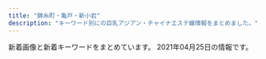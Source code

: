 ```yaml
---
title: "錦糸町・亀戸・新小岩"
description: "キーワード別にの巨乳アジアン・チャイナエステ嬢情報をまとめました。"
---
```


新着画像と新着キーワードをまとめています。
2021年04月25日の情報です。

<DmmAffiliateIns />
<KeywordTable
  shops={
    [
    {
        "img_links": [
            "http://iyashi.sweet-relaxation.com/img/treatment/body-01.jpg",
            "http://iyashi.sweet-relaxation.com/img/slick/sl-3.jpg",
            "http://iyashi.sweet-relaxation.com/img/slick/sl-7.jpg",
            "http://iyashi.sweet-relaxation.com/img/cast/ran-03.jpg",
            "http://iyashi.sweet-relaxation.com/img/slick/sl-5.jpg",
            "http://iyashi.sweet-relaxation.com/img/cast/yaya-01.jpg",
            "http://iyashi.sweet-relaxation.com/img/cast/yaya-03.jpg",
            "http://iyashi.sweet-relaxation.com/img/treatment/aroma-01.jpg",
            "http://iyashi.sweet-relaxation.com/img/cast/ran-01.jpg",
            "http://iyashi.sweet-relaxation.com/img/cast/eri-02.jpg",
            "http://iyashi.sweet-relaxation.com/img/cast/olive-03.jpg",
            "http://iyashi.sweet-relaxation.com/img/cast/olive-02.jpg",
            "http://iyashi.sweet-relaxation.com/img/cast/ran-02.jpg",
            "http://iyashi.sweet-relaxation.com/img/slick/sl-6.jpg",
            "http://iyashi.sweet-relaxation.com/img/cast/eri-03.jpg",
            "http://iyashi.sweet-relaxation.com/img/cast/yaya-02.jpg",
            "http://iyashi.sweet-relaxation.com/img/slick/sl-2.jpg",
            "http://iyashi.sweet-relaxation.com/img/slick/sl-4.jpg",
            "http://iyashi.sweet-relaxation.com/img/treatment/ashitsubo-01.jpg",
            "http://iyashi.sweet-relaxation.com/img/cast/eri-01.jpg",
            "http://iyashi.sweet-relaxation.com/img/cast/olive-01.jpg",
            "http://iyashi.sweet-relaxation.com/img/slick/sl-1.jpg"
        ],
        "name": "\u7652 IYASHI",
        "keywords": {},
        "station": "JR\u4e80\u6238\u99c5\u6771\u53e3",
        "url": "http://iyashi.sweet-relaxation.com/"
    },
    {
        "img_links": [
            "http://kinshicho-es.xyz/images/b2.jpg",
            "http://kinshicho-es.xyz/images/news-tit1.jpg",
            "http://kinshicho-es.xyz/images/top.jpg",
            "http://kinshicho-es.xyz/images/g2.jpg",
            "http://kinshicho-es.xyz/images/g3.jpg",
            "http://kinshicho-es.xyz/images/left1_2_02.jpg",
            "http://kinshicho-es.xyz/images/r1.jpg",
            "http://kinshicho-es.xyz/images/r3.jpg",
            "http://kinshicho-es.xyz/images/r4.jpg",
            "http://kinshicho-es.xyz/images/r2.jpg",
            "http://kinshicho-es.xyz/images/g5.jpg",
            "http://kinshicho-es.xyz/images/kanban.jpg",
            "http://kinshicho-es.xyz/images/g0.jpg",
            "http://kinshicho-es.xyz/images/g41.jpg",
            "http://kinshicho-es.xyz/images/top1.jpg",
            "http://kinshicho-es.xyz/images/b1.jpg"
        ],
        "url": "http://kinshicho-es.xyz/",
        "keywords": {
            "C": 7
        },
        "station": "JR\u9326\u7cf8\u753a\u99c5\u5317\u53e3",
        "name": "\u30b9\u30c1\u30e5\u30ef\u306e\u30b9\u30de\u30a4\u30eb"
    },
    {
        "station": "JR\u5c0f\u5ca9\u99c5\u5357\u53e3",
        "url": "http://msg-esthe.com/",
        "keywords": {
            "D": 1,
            "86": 2,
            "85": 3,
            "C": 1,
            "E": 1,
            "88": 1
        },
        "name": "\u30c1\u30a7\u30ea\u30fc",
        "img_links": [
            "http://msg-esthe.com/images/staff_bj3.jpg",
            "http://msg-esthe.com/images/s_link.png",
            "http://msg-esthe.com/staff/eri/01.jpg",
            "http://msg-esthe.com/images/top.jpg",
            "http://msg-esthe.com/staff/sakura/01.jpg",
            "http://msg-esthe.com/staff/kaori/01.jpg",
            "http://msg-esthe.com/staff/sara/01.jpg",
            "http://msg-esthe.com/images/staff0.jpg",
            "http://msg-esthe.com/images/news_bj3.jpg",
            "http://msg-esthe.com/staff/ringo/01.jpg",
            "http://msg-esthe.com/images/s_news.png",
            "http://msg-esthe.com/images/s_staff.png",
            "http://msg-esthe.com/staff/risa/01.jpg"
        ]
    },
    {
        "img_links": [
            "http://www.hu-wa.work/images/8.png",
            "http://www.hu-wa.work/img/maya1.jpg",
            "http://www.hu-wa.work/images/3.png",
            "http://www.hu-wa.work/img/kaori1.jpg",
            "http://www.hu-wa.work/staff/kaori.jpg",
            "http://www.hu-wa.work/images/staff_t.jpg",
            "http://www.hu-wa.work/img/miki1.jpg",
            "http://www.hu-wa.work/staff/yuna.jpg",
            "http://www.hu-wa.work/staff/mimi.jpg",
            "http://www.hu-wa.work/images/int2.png",
            "http://www.hu-wa.work/staff/maya.jpg",
            "http://www.hu-wa.work/images/tel.jpg",
            "http://www.hu-wa.work/images/4.png",
            "http://www.hu-wa.work/img/natu1.jpg",
            "http://www.hu-wa.work/images/news.png",
            "http://www.hu-wa.work/images/interior_t.jpg",
            "http://www.hu-wa.work/staff/natu.jpg",
            "http://www.hu-wa.work/images/int1.png",
            "http://www.hu-wa.work/images/sys.png",
            "http://www.hu-wa.work/img/yuna1.jpg",
            "http://www.hu-wa.work/img/natu2.jpg",
            "http://www.hu-wa.work/staff/ayumi.jpg",
            "http://www.hu-wa.work/images/s1.png",
            "http://www.hu-wa.work/images/2.png",
            "http://www.hu-wa.work/images/5.png",
            "http://www.hu-wa.work/img/mimi1.jpg",
            "http://www.hu-wa.work/images/head.jpg",
            "http://www.hu-wa.work/images/6.png",
            "http://www.hu-wa.work/img/ayumi1.jpg",
            "http://www.hu-wa.work/images/1.png",
            "http://www.hu-wa.work/staff/miki.jpg",
            "http://www.hu-wa.work/images/ta.jpg",
            "http://www.hu-wa.work/img/mimi2.jpg"
        ],
        "keywords": {},
        "station": "JR\u5c0f\u5ca9\u99c5\u5357\u53e3",
        "name": "Angel\u2019s Smile",
        "url": "http://www.hu-wa.work/"
    },
    {
        "img_links": [
            "http://hani-est.xyz/images/banna1.jpg",
            "http://hani-est.xyz/images/banna.jpg",
            "http://hani-est.xyz/images/aoyi.jpg",
            "http://hani-est.xyz/images/zi-service.png",
            "http://hani-est.xyz/images/zi-newface.png",
            "http://hani-est.xyz/images/new1.jpg",
            "http://hani-est.xyz/images/g5.jpg",
            "http://hani-est.xyz/images/zi-pri.png",
            "http://hani-est.xyz/images/g2.jpg",
            "http://hani-est.xyz/images/g8.jpg",
            "http://hani-est.xyz/images/g4.jpg",
            "http://hani-est.xyz/images/g6.jpg",
            "http://hani-est.xyz/images/zi-ao.png",
            "http://hani-est.xyz/images/top.jpg",
            "http://hani-est.xyz/images/g1.jpg",
            "http://hani-est.xyz/images/a1.jpg",
            "http://hani-est.xyz/images/zi-staff.png",
            "http://hani-est.xyz/images/banna2.jpg"
        ],
        "keywords": {
            "\u5de8\u4e73": 10,
            "90": 20,
            "94": 10,
            "E": 10,
            "82": 10,
            "83": 10,
            "\u4e73": 10,
            "C": 41
        },
        "url": "http://hani-est.xyz/",
        "name": "\u871c\u82b1",
        "station": "\u897f\u5927\u5cf6\u99c5A1\u51fa\u53e3"
    },
    {
        "url": "http://www.night.ne.jp/tokyo/izumi/",
        "img_links": [
            "http://www.night.ne.jp/tokyo/izumi/img/view_3.jpg",
            "http://www.night.ne.jp/_format/W/img/whats_news.jpg",
            "http://www.night.ne.jp/nightnet/img/14.jpg",
            "http://www.night.ne.jp/nightnet/img/17.jpg",
            "http://www.night.ne.jp/_format/W/img/index_enter_1.jpg",
            "http://www.night.ne.jp/nightnet/img/6.jpg",
            "http://www.night.ne.jp/tokyo/izumi/img/index.jpg",
            "http://www.night.ne.jp/nightnet/img/7.jpg",
            "http://www.night.ne.jp/nightnet/img/11.jpg",
            "http://www.night.ne.jp/nightnet/img/8.jpg",
            "http://www.night.ne.jp/tokyo/izumi/img/view_1.jpg",
            "http://www.night.ne.jp/nightnet/img/10.jpg",
            "http://www.night.ne.jp/nightnet/img/5.jpg",
            "http://www.night.ne.jp/nightnet/img/4.jpg",
            "http://www.night.ne.jp/nightnet/img/1.jpg",
            "http://www.night.ne.jp/nightnet/img/2.jpg",
            "http://www.night.ne.jp/nightnet/img/9.jpg",
            "http://www.night.ne.jp/tokyo/izumi/img/qr_code.jpg",
            "http://www.night.ne.jp/tokyo/izumi/img_staff/g_7292.jpg",
            "http://www.night.ne.jp/nightnet/img/15.jpg",
            "http://www.night.ne.jp/nightnet/img/12a.jpg",
            "http://www.night.ne.jp/tokyo/izumi/img/view_2.jpg",
            "http://www.night.ne.jp/nightnet/img/16.jpg",
            "http://www.night.ne.jp/tokyo/izumi/img/index_top.jpg",
            "http://www.night.ne.jp/tokyo/izumi/img/index_view.jpg",
            "http://www.night.ne.jp/_format/W/img/whats_view.jpg",
            "http://www.night.ne.jp/nightnet/img/3.jpg",
            "http://www.night.ne.jp/nightnet/img/13.jpg",
            "http://www.night.ne.jp/_format/W/img/over_msg_01.jpg"
        ],
        "station": "\u68ee\u4e0b\u99c5A6\u51fa\u53e3",
        "name": "\u500b\u4eba\u30b5\u30ed\u30f3 \u6cc9",
        "keywords": {}
    },
    {
        "name": "\u3086\u304d",
        "url": "http://www.sh-yuki.work/",
        "img_links": [
            "http://www.sh-yuki.work/uploads/200618/1-20061Q633094V.jpg",
            "http://www.sh-yuki.work/images/room1.jpg",
            "http://www.sh-yuki.work/images/s_news.jpg",
            "http://www.sh-yuki.work/uploads/190105/1-1Z105143921224.jpg",
            "http://www.sh-yuki.work/images/lanmu4.jpg",
            "http://www.sh-yuki.work/uploads/191006/1-191006105P61Z.jpg",
            "http://www.sh-yuki.work/uploads/200110/1-20011013245Y49.jpg",
            "http://www.sh-yuki.work/uploads/191202/1-191202154021200.jpg",
            "http://www.sh-yuki.work/images/end.png",
            "http://www.sh-yuki.work/uploads/191221/1-191221111A3123.jpg",
            "http://www.sh-yuki.work/images/s_staff.jpg",
            "http://www.sh-yuki.work/uploads/200127/1-20012G02404310.jpg",
            "http://www.sh-yuki.work/images/lanmu3.jpg",
            "http://www.sh-yuki.work/uploads/200620/1-20062015425B54.jpg",
            "http://www.sh-yuki.work/images/lanmu5.jpg",
            "http://www.sh-yuki.work/images/room3.jpg",
            "http://www.sh-yuki.work/uploads/200620/1-200620154311K4.jpg",
            "http://www.sh-yuki.work/uploads/200218/1-20021Q359301Q.jpg",
            "http://www.sh-yuki.work/uploads/191006/1-191006105IM24.jpg",
            "http://www.sh-yuki.work/uploads/201214/1-20121416231WV.jpg",
            "http://www.sh-yuki.work/uploads/201214/1-201214162100347.jpg",
            "http://www.sh-yuki.work/images/lanmu2.jpg",
            "http://www.sh-yuki.work/uploads/191104/1-1911041I124915.jpg",
            "http://www.sh-yuki.work/uploads/200218/1-20021Q3591A57.jpg",
            "http://www.sh-yuki.work/images/top.png",
            "http://www.sh-yuki.work/images/1.jpg",
            "http://www.sh-yuki.work/uploads/210216/1-210216154459443.jpg",
            "http://www.sh-yuki.work/uploads/190105/1-1Z105143R9539.jpg",
            "http://www.sh-yuki.work/uploads/200618/1-20061Q6342Y06.jpg",
            "http://www.sh-yuki.work/uploads/191028/1-19102Q03S5a4.jpg",
            "http://www.sh-yuki.work/images/mobile.jpg",
            "http://www.sh-yuki.work/uploads/210216/1-210216154445506.jpg",
            "http://www.sh-yuki.work/uploads/191227/1-19122F94110460.jpg",
            "http://www.sh-yuki.work/uploads/200713/1-200G3110344421.jpg",
            "http://www.sh-yuki.work/uploads/201215/1-201215145153M4.jpg",
            "http://www.sh-yuki.work/images/room2.jpg",
            "http://www.sh-yuki.work/uploads/190105/1-1Z1051440193X.jpg",
            "http://www.sh-yuki.work/uploads/191021/1-19102116361I39.jpg",
            "http://www.sh-yuki.work/uploads/190110/1-1Z110093529363.png",
            "http://www.sh-yuki.work/uploads/200713/1-200G3125135C2.jpg",
            "http://www.sh-yuki.work/images/nbj2.jpg",
            "http://www.sh-yuki.work/uploads/190105/1-1Z105143940E6.jpg",
            "http://www.sh-yuki.work/images/room4.jpg",
            "http://www.sh-yuki.work/uploads/201215/1-201215145200113.jpg",
            "http://www.sh-yuki.work/uploads/191227/1-19122F93911958.jpg"
        ],
        "keywords": {
            "88": 1,
            "89": 2,
            "D": 17,
            "86": 14
        },
        "station": "JR\u5c0f\u5ca9\u99c5\u5317\u53e3"
    },
    {
        "url": "http://iyasimori.jpest.net/",
        "station": "\u9752\u7825\u99c5",
        "name": "\u7652\u3057\u306e\u68ee",
        "keywords": {},
        "img_links": [
            "http://iyasimori.jpest.net/uploads//sites/37/2021/01/g3-2.jpg",
            "http://iyasimori.jpest.net/uploads//sites/37/2021/01/top.jpg",
            "http://iyasimori.jpest.net/uploads//sites/37/2021/01/bj_03.jpg",
            "http://iyasimori.jpest.net/uploads//sites/37/2021/01/mobile.png",
            "http://iyasimori.jpest.net/uploads//sites/37/2021/01/g4.jpg",
            "http://iyasimori.jpest.net/uploads//sites/37/2021/01/g2-2.jpg",
            "http://iyasimori.jpest.net/uploads//sites/37/2021/01/r6.jpg",
            "http://iyasimori.jpest.net/uploads//sites/37/2021/04/g1-2.jpg",
            "http://iyasimori.jpest.net/uploads//sites/37/2021/01/g1-3-150x150.jpg",
            "http://iyasimori.jpest.net/uploads//sites/37/2021/01/g2-2-150x150.jpg",
            "http://iyasimori.jpest.net/uploads//sites/37/2021/04/g1-2-150x150.jpg",
            "http://iyasimori.jpest.net/uploads//sites/37/2021/01/a.jpg",
            "http://iyasimori.jpest.net/uploads//sites/37/2021/01/g1-3.jpg",
            "http://iyasimori.jpest.net/uploads//sites/37/2021/01/g4-150x150.jpg",
            "http://iyasimori.jpest.net/uploads//sites/37/2021/01/r3-1.jpg",
            "http://iyasimori.jpest.net/uploads//sites/37/2021/01/g5.jpg",
            "http://iyasimori.jpest.net/uploads//sites/37/2021/01/a2.jpg",
            "http://iyasimori.jpest.net/uploads//sites/37/2021/01/g3-2-150x150.jpg",
            "http://iyasimori.jpest.net/uploads//sites/37/2021/01/news01.png",
            "http://iyasimori.jpest.net/uploads//sites/37/2021/04/g1-3-150x150.jpg",
            "http://iyasimori.jpest.net/uploads//sites/37/2021/01/news03.png",
            "http://iyasimori.jpest.net/uploads//sites/37/2021/04/g1-3.jpg",
            "http://iyasimori.jpest.net/uploads//sites/37/2021/01/g5-150x150.jpg",
            "http://iyasimori.jpest.net/uploads//sites/37/2021/01/r4-1.jpg",
            "http://iyasimori.jpest.net/uploads//sites/37/2021/01/r5.jpg",
            "http://iyasimori.jpest.net/uploads//sites/37/2021/01/tite-staff.jpg"
        ]
    },
    {
        "station": "JR\u4e80\u6238\u99c5\u6771\u53e3",
        "name": "Remoon",
        "img_links": [
            "http://yousei.xyz/images/g3.jpg",
            "http://yousei.xyz/images/mobile.jpg",
            "http://yousei.xyz/images/mob.png",
            "http://yousei.xyz/images/g2.jpg",
            "http://yousei.xyz/images/r4.jpg",
            "http://yousei.xyz/images/g5.jpg",
            "http://yousei.xyz/images/recuit.jpg",
            "http://yousei.xyz/images/r2.jpg",
            "http://yousei.xyz/images/top.png",
            "http://yousei.xyz/images/g4.jpg",
            "http://yousei.xyz/images/r3.jpg",
            "http://yousei.xyz/images/g6.jpg",
            "http://yousei.xyz/images/g1.jpg",
            "http://yousei.xyz/images/r1.jpg"
        ],
        "url": "http://yousei.xyz/",
        "keywords": {}
    },
    {
        "img_links": [
            "http://cpienakada.com/upload/202104/thumb/1617331988.jpg",
            "http://cpienakada.com/upload/202104/thumb/1617264407.jpg",
            "http://cpienakada.com/upload/202103/1617175265.jpg",
            "http://cpienakada.com/upload/202104/thumb/1617264788.jpg",
            "http://cpienakada.com/upload/images/20210331_151305.jpg",
            "http://cpienakada.com/upload/images/20210331_151639.jpg",
            "http://cpienakada.com/upload/202104/thumb_dis/1617264919.jpg",
            "http://cpienakada.com/upload/202104/1617264919.jpg",
            "http://cpienakada.com/upload/202104/1617264609.jpg",
            "http://cpienakada.com/upload/202104/thumb/1617264609.jpg",
            "http://cpienakada.com/upload/202104/thumb/1617264919.jpg",
            "http://cpienakada.com/upload/202103/1617174691.jpg",
            "http://cpienakada.com/upload/202104/1617264407.jpg",
            "http://cpienakada.com/upload/images/20210331_153515.png",
            "http://cpienakada.com/upload/images/20210331_153453.jpg",
            "http://cpienakada.com/upload/202103/1617174846.jpg",
            "http://cpienakada.com/upload/202104/thumb_dis/1617264407.jpg",
            "http://cpienakada.com/upload/202104/1617264788.jpg",
            "http://cpienakada.com/upload/202104/1617331988.jpg",
            "http://cpienakada.com/upload/202104/thumb_dis/1617264788.jpg",
            "http://cpienakada.com/upload/202104/thumb_dis/1617331988.jpg",
            "http://cpienakada.com/upload/images/20210402_094656.jpg",
            "http://cpienakada.com/upload/202104/thumb_dis/1617264609.jpg",
            "http://cpienakada.com/upload/202103/1617175559.jpg"
        ],
        "url": "http://cpienakada.com/",
        "keywords": {
            "D": 4,
            "86": 1,
            "C": 1
        },
        "name": "\u604b\u59eb",
        "station": "JR\u4e80\u6238\u99c5\u5317\u53e3"
    },
    {
        "station": "JR\u5c0f\u5ca9\u99c5\u5317\u53e3",
        "url": "http://mariabella.ies.fun/",
        "img_links": [
            "http://mariabella.ies.fun/images/r01.jpg",
            "http://mariabella.ies.fun/images/ac1.jpg",
            "http://mariabella.ies.fun/photos/sites/45/2020/01/2020012420100278.jpeg",
            "http://mariabella.ies.fun/photos/sites/45/2018/06/2018062706422857.jpg",
            "http://mariabella.ies.fun/images/r07.jpg",
            "http://mariabella.ies.fun/images/mobile.jpg",
            "http://mariabella.ies.fun/images/info.jpg",
            "http://mariabella.ies.fun/images/ac3.jpg",
            "http://mariabella.ies.fun/images/r03.jpg",
            "http://mariabella.ies.fun/images/r02.jpg",
            "http://mariabella.ies.fun/photos/sites/45/2019/09/2019092717170772.jpeg",
            "http://mariabella.ies.fun/images/r05.jpg",
            "http://mariabella.ies.fun/images/r09.jpg",
            "http://mariabella.ies.fun/images/top.png",
            "http://mariabella.ies.fun/images/s-staff.jpg",
            "http://mariabella.ies.fun/images/pick.jpg",
            "http://mariabella.ies.fun/images/ac2.jpg",
            "http://mariabella.ies.fun/images/mobile1.jpg",
            "http://mariabella.ies.fun/images/s-recriut.jpg",
            "http://mariabella.ies.fun/images/r06.jpg",
            "http://mariabella.ies.fun/images/r04.jpg",
            "http://mariabella.ies.fun/images/news.jpg",
            "http://mariabella.ies.fun/photos/sites/45/2019/09/2019091016323921.jpeg"
        ],
        "keywords": {
            "E": 3,
            "\u30bb\u30af\u30b7\u30fc": 3
        },
        "name": "\u30de\u30ea\u30a2\u30d9\u30fc\u30e9"
    },
    {
        "station": "JR\u4e80\u6238\u99c5\u6771\u53e3",
        "img_links": [
            "http://miyabi-aroma.xyz/images/staff/3/rina2.jpg",
            "http://miyabi-aroma.xyz/images/staff/3/ami.jpg",
            "http://miyabi-aroma.xyz/images/staff/3/kiki2.jpg",
            "http://miyabi-aroma.xyz/images/nav/nav-info.jpg",
            "http://miyabi-aroma.xyz/images/index-rose_04.png",
            "http://miyabi-aroma.xyz/images/index-rose_13.png",
            "http://miyabi-aroma.xyz/images/staff/3/ami2.jpg",
            "http://miyabi-aroma.xyz/images/3/2.jpg",
            "http://miyabi-aroma.xyz/images/staff/3/yami.jpg",
            "http://miyabi-aroma.xyz/images/3/1.jpg",
            "http://miyabi-aroma.xyz/images/index-rose_07.png",
            "http://miyabi-aroma.xyz/images/staff/3/yaya1.jpg",
            "http://miyabi-aroma.xyz/images/staff/3/miya.jpg",
            "http://miyabi-aroma.xyz/images/1801706901.jpg",
            "http://miyabi-aroma.xyz/images/index-rose_02.png",
            "http://miyabi-aroma.xyz/images/staff/3/yaya2.jpg",
            "http://miyabi-aroma.xyz/images/nav/nav-job.jpg",
            "http://miyabi-aroma.xyz/images/nav/nav-staff.jpg",
            "http://miyabi-aroma.xyz/images/shishu/se2.jpg",
            "http://miyabi-aroma.xyz/images/11.png",
            "http://miyabi-aroma.xyz/images/staff/3/miya2.jpg",
            "http://miyabi-aroma.xyz/images/staff/3/kiki.jpg",
            "http://miyabi-aroma.xyz/images/staff/3/rina.jpg",
            "http://miyabi-aroma.xyz/images/index-rose_09.png",
            "http://miyabi-aroma.xyz/images/nav/nav-sys.jpg",
            "http://miyabi-aroma.xyz/images/shishu/se1.jpg"
        ],
        "url": "http://miyabi-aroma.xyz/",
        "name": "\u685c",
        "keywords": {
            "C": 7
        }
    },
    {
        "url": "http://www.o-miyabi.com/",
        "keywords": {
            "89": 6,
            "86": 2,
            "H": 2,
            "85": 4,
            "C": 12,
            "84": 2,
            "D": 4,
            "98": 2
        },
        "name": "\u96c5\u82b3",
        "station": "JR\u65b0\u5c0f\u5ca9\u99c5\u5357\u53e3",
        "img_links": [
            "http://www.o-miyabi.com/images/index_02.jpg",
            "http://www.o-miyabi.com/images/upload/thumb/6d7987cae648e809.jpg",
            "http://www.o-miyabi.com/images/index_07.jpg",
            "http://www.o-miyabi.com/images/movie_09.jpg",
            "http://www.o-miyabi.com/images/upload/thumb/6fceb6aef71115ac.jpg",
            "http://www.o-miyabi.com/images/index_09.jpg",
            "http://www.o-miyabi.com/s/uploads/03.jpg",
            "http://www.o-miyabi.com/s/images/t3.jpg",
            "http://www.o-miyabi.com/s/image/nav_top.png",
            "http://www.o-miyabi.com/s/uploads/02.jpg",
            "http://www.o-miyabi.com/images/index_10.jpg",
            "http://www.o-miyabi.com/images/upload/thumb/0dc07af1006255fa.jpg",
            "http://www.o-miyabi.com/s/uploads/06.jpg",
            "http://www.o-miyabi.com/s/image/nav_topics.png",
            "http://www.o-miyabi.com/images/index_16.jpg",
            "http://www.o-miyabi.com/s/uploads/08.jpg",
            "http://www.o-miyabi.com/images/rec.jpg",
            "http://www.o-miyabi.com/images/upload/thumb/928147996b3538a2.jpg",
            "http://www.o-miyabi.com/s/images/slider/next.png",
            "http://www.o-miyabi.com/images/upload/thumb/0981f77ac0a1e07f.jpg",
            "http://www.o-miyabi.com/s/images/slider/2.jpg",
            "http://www.o-miyabi.com/s/images/service_07.png",
            "http://www.o-miyabi.com/s/images/pc.png",
            "http://www.o-miyabi.com/images/index_06.jpg",
            "http://www.o-miyabi.com/images/upload/thumb/db15ea2226867103.jpg",
            "http://www.o-miyabi.com/s/images/slider/3.jpg",
            "http://www.o-miyabi.com/s/image/nav_sys.png",
            "http://www.o-miyabi.com/s/images/okubokomachi.jpg",
            "http://www.o-miyabi.com/s/images/tel.png",
            "http://www.o-miyabi.com/s/images/iphone.png",
            "http://www.o-miyabi.com/images/upload/thumb/72ffa1fb925d394b.jpg",
            "http://www.o-miyabi.com/s/uploads/04.jpg",
            "http://www.o-miyabi.com/images/info.jpg",
            "http://www.o-miyabi.com/images/info_09.jpg",
            "http://www.o-miyabi.com/s/images/slider/prev.png",
            "http://www.o-miyabi.com/images/upload/thumb/3074da3acdacd1a3.jpg",
            "http://www.o-miyabi.com/images/upload/thumb/04d21d82d11bc049.jpg",
            "http://www.o-miyabi.com/s/uploads/01.jpg",
            "http://www.o-miyabi.com/images/index_19.jpg",
            "http://www.o-miyabi.com/images/index_13.jpg",
            "http://www.o-miyabi.com/s/image/nav_manga.png",
            "http://www.o-miyabi.com/images/index_14.jpg",
            "http://www.o-miyabi.com/images/upload/thumb/301c9a35b11a384f.jpg",
            "http://www.o-miyabi.com/s/images/t1.jpg",
            "http://www.o-miyabi.com/girl/01.jpg",
            "http://www.o-miyabi.com/images/index_03.jpg",
            "http://www.o-miyabi.com/images/info_02.jpg",
            "http://www.o-miyabi.com/images/upload/thumb/1a8371be7358f1df.jpg",
            "http://www.o-miyabi.com/images/upload/thumb/ee1f5473198d928e.jpg",
            "http://www.o-miyabi.com/images/upload/thumb/e12bb065f2380463.jpg",
            "http://www.o-miyabi.com/images/index_05.jpg",
            "http://www.o-miyabi.com/s/images/top_2.jpg",
            "http://www.o-miyabi.com/images/index_04.jpg",
            "http://www.o-miyabi.com/s/images/service_01.png",
            "http://www.o-miyabi.com/images/staff_09.jpg",
            "http://www.o-miyabi.com/s/images/slider/1.jpg",
            "http://www.o-miyabi.com/images/upload/thumb/51d074f8f9cdb905.jpg",
            "http://www.o-miyabi.com/s/uploads/07.jpg",
            "http://www.o-miyabi.com/images/upload/thumb/7713de024ddc43e7.jpg",
            "http://www.o-miyabi.com/s/images/t2.jpg",
            "http://www.o-miyabi.com/images/rec_09.jpg",
            "http://www.o-miyabi.com/images/index_01.jpg",
            "http://www.o-miyabi.com/images/upload/thumb/57af63e7ff71466b.jpg",
            "http://www.o-miyabi.com/s/image/nav_cast.png",
            "http://www.o-miyabi.com/s/image/nav_hotel.png",
            "http://www.o-miyabi.com/s/images/service_03.png",
            "http://www.o-miyabi.com/images/index_18.jpg"
        ]
    },
    {
        "station": "JR\u9326\u7cf8\u753a\u99c5\u5317\u53e3",
        "name": "KIRARA",
        "img_links": [
            "https://kinshicho-mensesthe.net/mens-esthe-massage/2020/10/17/moe-s1.jpg",
            "https://kinshicho-mensesthe.net/mens-esthe-massage/2020/01/22/yuki-s1.jpg",
            "https://kinshicho-mensesthe.net/images/footer-l.png",
            "https://kinshicho-mensesthe.net/room/4-s.jpg",
            "https://kinshicho-mensesthe.net/images/clear.png",
            "https://kinshicho-mensesthe.net/staff2/haruka-s1.jpg",
            "https://kinshicho-mensesthe.net/images/flower.png",
            "https://kinshicho-mensesthe.net/images/camp.png",
            "https://kinshicho-mensesthe.net/room/5-l.jpg",
            "https://kinshicho-mensesthe.net/staff2/sora-s1.jpg",
            "https://kinshicho-mensesthe.net/staff2/sera-l1.jpg",
            "https://kinshicho-mensesthe.net/button/blog.png",
            "https://kinshicho-mensesthe.net/images/qrcode.png",
            "https://kinshicho-mensesthe.net/room/6-s.jpg",
            "https://kinshicho-mensesthe.net/button/home.png",
            "https://kinshicho-mensesthe.net/room/2-l.jpg",
            "https://kinshicho-mensesthe.net/staff2/satomi-s1.jpg",
            "https://kinshicho-mensesthe.net/staff2/mai-s1.jpg",
            "https://kinshicho-mensesthe.net/staff2/sera-s1.jpg",
            "https://kinshicho-mensesthe.net/room/esthe2.jpg",
            "https://kinshicho-mensesthe.net/room/3-s.jpg",
            "https://kinshicho-mensesthe.net/room/1-s.jpg",
            "https://kinshicho-mensesthe.net/images/footer-r.png",
            "https://kinshicho-mensesthe.net/mens-esthe-massage/2020/02/06/satomi-s1.jpg",
            "https://kinshicho-mensesthe.net/staff2/rui-l1.jpg",
            "https://kinshicho-mensesthe.net/staff2/rika-l1.jpg",
            "https://kinshicho-mensesthe.net/staff2/kiki-s1.jpg",
            "https://kinshicho-mensesthe.net/room/esthe1.jpg",
            "https://kinshicho-mensesthe.net/images/main1.jpg",
            "https://kinshicho-mensesthe.net/button/staff.png",
            "https://kinshicho-mensesthe.net/staff2/rika-s1.jpg",
            "https://kinshicho-mensesthe.net/room/6-l.jpg",
            "https://kinshicho-mensesthe.net/mens-esthe-massage/2020/02/06/sora-s1.jpg",
            "https://kinshicho-mensesthe.net/staff2/satomi-l1.jpg",
            "https://kinshicho-mensesthe.net/room/1-l.jpg",
            "https://kinshicho-mensesthe.net/staff2/mai-l1.jpg",
            "https://kinshicho-mensesthe.net/room/5-s.jpg",
            "https://kinshicho-mensesthe.net/staff2/sakura-s2.jpg",
            "https://kinshicho-mensesthe.net/images/header3.png",
            "https://kinshicho-mensesthe.net/staff2/haruka-l1.jpg",
            "https://kinshicho-mensesthe.net/images/main-sp.jpg",
            "https://kinshicho-mensesthe.net/staff2/rui-s1.jpg",
            "https://kinshicho-mensesthe.net/staff2/yuka-s1.jpg",
            "https://kinshicho-mensesthe.net/staff2/moe-s1.jpg",
            "https://kinshicho-mensesthe.net/staff2/saki-s1.jpg",
            "https://kinshicho-mensesthe.net/staff2/yuki-s1.jpg",
            "https://kinshicho-mensesthe.net/staff2/kokomi-s1.jpg",
            "https://kinshicho-mensesthe.net/room/4-l.jpg",
            "https://kinshicho-mensesthe.net/room/3-l.jpg",
            "https://kinshicho-mensesthe.net/staff2/kiki-l1.jpg",
            "https://kinshicho-mensesthe.net/staff2/yumi-l1.jpg",
            "https://kinshicho-mensesthe.net/staff2/yuki-l1.jpg",
            "https://kinshicho-mensesthe.net/staff2/yumi-s1.jpg",
            "https://kinshicho-mensesthe.net/staff2/sora-l1.jpg",
            "https://kinshicho-mensesthe.net/staff2/saki-l1.jpg",
            "https://kinshicho-mensesthe.net/staff2/sakura-l2.jpg",
            "https://kinshicho-mensesthe.net/room/2-s.jpg",
            "https://kinshicho-mensesthe.net/room/esthe3.jpg",
            "https://kinshicho-mensesthe.net/staff2/kokomi-l1.jpg"
        ],
        "url": "https://kinshicho-mensesthe.net/",
        "keywords": {
            "88": 13,
            "87": 26,
            "85": 91,
            "D": 117,
            "E": 13,
            "C": 65,
            "92": 13,
            "89": 13,
            "83": 13,
            "86": 26
        }
    },
    {
        "station": "\u9752\u7825\u99c5A2\u51fa\u53e3",
        "name": "\u79cb",
        "img_links": [
            "http://shizuku2009.com/images/index_13.jpg",
            "http://shizuku2009.com/images/staff_12.jpg",
            "http://shizuku2009.com/images/service_13.jpg",
            "http://shizuku2009.com/images/index_10.jpg",
            "http://shizuku2009.com/images/index_07.jpg",
            "http://shizuku2009.com/staff/3/1.jpg",
            "http://shizuku2009.com/staff/2/1.jpg",
            "http://shizuku2009.com/images/index_20.jpg",
            "http://shizuku2009.com/staff/6/1.jpg",
            "http://shizuku2009.com/images/index_02.jpg",
            "http://shizuku2009.com/images/staff_15.jpg",
            "http://shizuku2009.com/staff/4/1.jpg",
            "http://shizuku2009.com/images/index_15.jpg",
            "http://shizuku2009.com/images/index_04.jpg",
            "http://shizuku2009.com/images/index_17.jpg",
            "http://shizuku2009.com/images/index_14.jpg",
            "http://shizuku2009.com/images/index_09.jpg",
            "http://shizuku2009.com/staff/5/1.jpg",
            "http://shizuku2009.com/images/index_19.jpg",
            "http://shizuku2009.com/images/index_08.jpg",
            "http://shizuku2009.com/images/index_06.jpg",
            "http://shizuku2009.com/staff/1/1.jpg",
            "http://shizuku2009.com/images/index_05.jpg"
        ],
        "url": "http://shizuku2009.com/",
        "keywords": {}
    },
    {
        "url": "http://aria.tokyo-relaxtime.asia/",
        "keywords": {},
        "station": "JR\u5c0f\u5ca9\u99c5\u5317\u53e3",
        "img_links": [
            "http://aria.tokyo-relaxtime.asia/img/cast/coco-04.jpg",
            "http://aria.tokyo-relaxtime.asia/img/cast/nana-03.jpg",
            "http://aria.tokyo-relaxtime.asia/img/cast/yumi-02.jpg",
            "http://aria.tokyo-relaxtime.asia/img/cast/rina-04.jpg",
            "http://aria.tokyo-relaxtime.asia/img/slick/st-1.jpg",
            "http://aria.tokyo-relaxtime.asia/img/cast/coco-01.jpg",
            "http://aria.tokyo-relaxtime.asia/img/interior/lobby-1.jpg",
            "http://aria.tokyo-relaxtime.asia/img/cast/coco-02.jpg",
            "http://aria.tokyo-relaxtime.asia/img/cast/miki-03.jpg",
            "http://aria.tokyo-relaxtime.asia/img/cast/aki-02.jpg",
            "http://aria.tokyo-relaxtime.asia/img/cast/apple-04.jpg",
            "http://aria.tokyo-relaxtime.asia/img/slick/st-4.jpg",
            "http://aria.tokyo-relaxtime.asia/img/cast/miki-04.jpg",
            "http://aria.tokyo-relaxtime.asia/img/interior/corridor-1.jpg",
            "http://aria.tokyo-relaxtime.asia/img/slick/st-2.jpg",
            "http://aria.tokyo-relaxtime.asia/img/cast/coco-03.jpg",
            "http://aria.tokyo-relaxtime.asia/img/cast/yumi-04.jpg",
            "http://aria.tokyo-relaxtime.asia/img/cast/rina-03.jpg",
            "http://aria.tokyo-relaxtime.asia/img/cast/yuri-04.jpg",
            "http://aria.tokyo-relaxtime.asia/img/cast/yaya-02.jpg",
            "http://aria.tokyo-relaxtime.asia/img/cast/apple-01.jpg",
            "http://aria.tokyo-relaxtime.asia/img/cast/yaya-04.jpg",
            "http://aria.tokyo-relaxtime.asia/img/cast/nana-02.jpg",
            "http://aria.tokyo-relaxtime.asia/img/cast/aya-03.jpg",
            "http://aria.tokyo-relaxtime.asia/img/cast/apple-02.jpg",
            "http://aria.tokyo-relaxtime.asia/img/cast/aya-02.jpg",
            "http://aria.tokyo-relaxtime.asia/img/cast/yaya-01.jpg",
            "http://aria.tokyo-relaxtime.asia/img/cast/risa-02.jpg",
            "http://aria.tokyo-relaxtime.asia/img/cast/apple-03.jpg",
            "http://aria.tokyo-relaxtime.asia/img/cast/rina-01.jpg",
            "http://aria.tokyo-relaxtime.asia/img/cast/nana-01.jpg",
            "http://aria.tokyo-relaxtime.asia/img/cast/nana-04.jpg",
            "http://aria.tokyo-relaxtime.asia/img/cast/yuri-01.jpg",
            "http://aria.tokyo-relaxtime.asia/img/cast/yuri-03.jpg",
            "http://aria.tokyo-relaxtime.asia/img/cast/yumi-03.jpg",
            "http://aria.tokyo-relaxtime.asia/img/cast/miki-01.jpg",
            "http://aria.tokyo-relaxtime.asia/img/slick/st-5.jpg",
            "http://aria.tokyo-relaxtime.asia/img/cast/miki-02.jpg",
            "http://aria.tokyo-relaxtime.asia/img/slick/st-3.jpg",
            "http://aria.tokyo-relaxtime.asia/img/cast/yaya-03.jpg",
            "http://aria.tokyo-relaxtime.asia/img/cast/risa-04.jpg",
            "http://aria.tokyo-relaxtime.asia/img/cast/yumi-01.jpg",
            "http://aria.tokyo-relaxtime.asia/img/cast/aya-01.jpg",
            "http://aria.tokyo-relaxtime.asia/img/cast/aki-04.jpg",
            "http://aria.tokyo-relaxtime.asia/img/cast/risa-01.jpg",
            "http://aria.tokyo-relaxtime.asia/img/cast/risa-03.jpg",
            "http://aria.tokyo-relaxtime.asia/img/cast/aki-03.jpg",
            "http://aria.tokyo-relaxtime.asia/img/cast/aya-04.jpg",
            "http://aria.tokyo-relaxtime.asia/img/cast/aki-01.jpg",
            "http://aria.tokyo-relaxtime.asia/img/cast/rina-02.jpg"
        ],
        "name": "Aria\uff5e\u30a2\u30ea\u30a2\uff5e"
    },
    {
        "img_links": [
            "http://www.sherry.relaxjp.info/images/s_message.png",
            "http://www.sherry.relaxjp.info/images/m3.jpg",
            "http://www.sherry.relaxjp.info/images/m4.jpg",
            "http://www.sherry.relaxjp.info/images/m2.jpg",
            "http://www.sherry.relaxjp.info/files/003.jpg",
            "http://www.sherry.relaxjp.info/files/005.jpg",
            "http://www.sherry.relaxjp.info/images/s_top_therapist.png",
            "http://www.sherry.relaxjp.info/images/slider-img002.jpg",
            "http://www.sherry.relaxjp.info/images/m6.jpg",
            "http://www.sherry.relaxjp.info/files/004.jpg",
            "http://www.sherry.relaxjp.info/images/s_news.png",
            "http://www.sherry.relaxjp.info/images/slider-img001.jpg",
            "http://www.sherry.relaxjp.info/files/001.jpg",
            "http://www.sherry.relaxjp.info/files/002.jpg",
            "http://www.sherry.relaxjp.info/images/m1.jpg",
            "http://www.sherry.relaxjp.info/images/s_pickup.png"
        ],
        "url": "http://www.sherry.relaxjp.info/",
        "name": "SHERRY",
        "station": "JR\u9326\u7cf8\u753a\u99c5\u5357\u53e3",
        "keywords": {
            "D": 24,
            "88": 8,
            "C": 8,
            "G": 8,
            "86": 16,
            "87": 16
        }
    },
    {
        "keywords": {
            "C": 12
        },
        "station": "JR\u9326\u7cf8\u753a\u5357\u53e3",
        "img_links": [
            "http://harunohana.jpest.net/uploads//sites/38/2021/02/c3.jpg",
            "http://harunohana.jpest.net/uploads//sites/38/elementor/thumbs/c1-p3a4bw5e1kwi5v056or06ljv5c0e005xwohq00tseg.jpg",
            "http://harunohana.jpest.net/uploads//sites/38/2021/03/g1.jpg",
            "http://harunohana.jpest.net/uploads//sites/38/2021/02/c4.jpg",
            "http://harunohana.jpest.net/uploads//sites/38/2021/02/ditiao-1.png",
            "http://harunohana.jpest.net/uploads//sites/38/2021/03/g5.jpg",
            "http://harunohana.jpest.net/uploads//sites/38/2021/02/tel_info.png",
            "http://harunohana.jpest.net/uploads//sites/38/2021/02/info-tit.png",
            "http://harunohana.jpest.net/uploads//sites/38/elementor/thumbs/c5-p3a4c3o3k96sqqp7ys00qjnjwezbpkzslpplu8in0o.jpg",
            "http://harunohana.jpest.net/uploads//sites/38/elementor/thumbs/g5-p5qga8zeagwf7efovdavelljg7lsn1y4eanjgcq0uo.jpg",
            "http://harunohana.jpest.net/uploads//sites/38/2021/02/tel_staff.png",
            "http://harunohana.jpest.net/uploads//sites/38/elementor/thumbs/g1-p3mbbo5xbyuayorl3qn8vsare61ijopmkh8c9mi4sw.jpg",
            "http://harunohana.jpest.net/uploads//sites/38/2021/02/c2.jpg",
            "http://harunohana.jpest.net/uploads//sites/38/2021/02/mobile-tit.png",
            "http://harunohana.jpest.net/uploads//sites/38/2021/02/xian.jpg",
            "http://harunohana.jpest.net/uploads//sites/38/2021/02/pick-tit.png",
            "http://harunohana.jpest.net/uploads//sites/38/2021/02/c1.jpg",
            "http://harunohana.jpest.net/uploads//sites/38/elementor/thumbs/g2-p3mbcgd30zwwmzmmj2u1yl6l7q6iyltkocswnxcbm8.jpg",
            "http://harunohana.jpest.net/uploads//sites/38/elementor/thumbs/g3-p3mbdh0sfjb37s5dl0oi5txkdr5uasv3te8udptyvk.jpg",
            "http://harunohana.jpest.net/uploads//sites/38/2021/04/g5.jpg",
            "http://harunohana.jpest.net/uploads//sites/38/elementor/thumbs/c3-p3a4c1sf6l483iry9r6rlk4mpn8la6sbxgemvolfd4.jpg",
            "http://harunohana.jpest.net/uploads//sites/38/2021/02/mobile.jpg",
            "http://harunohana.jpest.net/uploads//sites/38/2021/02/news-tit.png",
            "http://harunohana.jpest.net/uploads//sites/38/2021/03/g3.jpg",
            "http://harunohana.jpest.net/uploads//sites/38/2021/03/1.jpg",
            "http://harunohana.jpest.net/uploads//sites/38/2021/02/c5.jpg",
            "http://harunohana.jpest.net/uploads//sites/38/2021/02/c6.jpg",
            "http://harunohana.jpest.net/uploads//sites/38/2021/02/tel_top.png",
            "http://harunohana.jpest.net/uploads//sites/38/elementor/thumbs/g4-p3mbec1gp2hjuwwbjw36y43rzgwycta8xnrv7ujz68.jpg",
            "http://harunohana.jpest.net/uploads//sites/38/2021/03/g2.jpg",
            "http://harunohana.jpest.net/uploads//sites/38/2021/02/staff-tit.png",
            "http://harunohana.jpest.net/uploads//sites/38/2021/02/tel_pickup.png",
            "http://harunohana.jpest.net/uploads//sites/38/elementor/thumbs/c2-p3a4by12f8z2t2xevpk9bl2sc3r4fedekxsoykr020.jpg",
            "http://harunohana.jpest.net/uploads//sites/38/2021/02/top-3.png"
        ],
        "url": "http://harunohana.jpest.net/",
        "name": "\u6625\u306e\u82b1"
    },
    {
        "name": "\u30d1\u30bf\u30e4",
        "keywords": {
            "\u30bb\u30af\u30b7\u30fc": 1,
            "C": 12
        },
        "img_links": [
            "https://chm.jp/domains1/thaipataya/myimg/imgcom37654_sp.jpg",
            "https://chm.jp/domains1/thaipataya/myimg/imgcom37653_sp.jpg",
            "https://chm.jp/domains1/thaipataya/myimg/imgcom37668_sp.png",
            "https://chm.jp/domains1/thaipataya/myimg/imgcom37358_sp.jpg",
            "https://chm.jp/domains1/thaipataya/myimg/imgcom37665_sp.jpg",
            "https://chm.jp/domains1/thaipataya/myimg/imgcom37667_sp.png",
            "https://chm.jp/domains1/thaipataya/myimg/imgcom36604_sp.jpg",
            "https://chm.jp/domains1/thaipataya/myimg/imgcom37914_sp.jpg",
            "https://chm.jp/domains1/thaipataya/myimg/imgcom36633_sp.jpg",
            "https://chm.jp/domains1/thaipataya/myimg/imgcom37736_sp.png",
            "https://chm.jp/domains1/thaipataya/myimg/imgcom36603_sp.png",
            "https://chm.jp/domains1/thaipataya/myimg/imgcom37834_sp.jpg",
            "https://chm.jp/domains1/thaipataya/myimg/imgcom36582_sp.jpg",
            "https://chm.jp/domains1/thaipataya/myimg/imgcom37666_sp.jpg",
            "https://chm.jp/domains1/thaipataya/myimg/imgcom36576_sp.jpg",
            "http://chm.jp/img/linebutton_82x20.png",
            "https://chm.jp/domains1/thaipataya/myimg/imgcom36575_sp.jpg",
            "https://chm.jp/domains1/thaipataya/myimg/imgcom36585_sp.jpg",
            "https://chm.jp/domains1/thaipataya/myimg/imgcom37655_sp.jpg",
            "https://chm.jp/domains1/thaipataya/myimg/imgcom37660_sp.png",
            "https://chm.jp/domains1/thaipataya/myimg/imgcom37661_sp.png",
            "https://chm.jp/domains1/thaipataya/myimg/imgcom37662_sp.png",
            "https://chm.jp/domains1/thaipataya/myimg/imgcom37710_sp.jpg",
            "https://chm.jp/domains1/thaipataya/myimg/imgcom37172_sp.png",
            "https://chm.jp/domains1/thaipataya/myimg/slideimg36562_sp.jpg",
            "https://chm.jp/domains1/thaipataya/myimg/imgcom36615_sp.png",
            "https://chm.jp/domains1/thaipataya/myimg/imgcom36618_sp.png",
            "https://chm.jp/domains1/thaipataya/myimg/imgcom37734_sp.png",
            "https://chm.jp/domains1/thaipataya/myimg/imgcom37664_sp.png",
            "https://chm.jp/domains1/thaipataya/myimg/imgcom36607_sp.jpg",
            "https://chm.jp/domains1/thaipataya/myimg/imgcom36584_sp.jpg",
            "https://chm.jp/domains1/thaipataya/myimg/imgcom37913_sp.jpg",
            "https://chm.jp/domains1/thaipataya/myimg/imgcom37737_sp.png",
            "https://chm.jp/domains1/thaipataya/myimg/imgcom36634_sp.jpg",
            "https://chm.jp/domains1/thaipataya/myimg/imgcom37067_sp.png",
            "https://chm.jp/domains1/thaipataya/myimg/imgcom36605_sp.jpg",
            "https://chm.jp/domains1/thaipataya/myimg/imgcom37833_sp.jpg",
            "https://chm.jp/domains1/thaipataya/myimg/imgcom37669_sp.jpg",
            "https://chm.jp/domains1/thaipataya/myimg/imgcom37840_sp.jpg",
            "https://chm.jp/domains1/thaipataya/myimg/imgcom37915_sp.jpg",
            "https://chm.jp/domains1/thaipataya/myimg/imgcom37727_sp.png",
            "https://chm.jp/domains1/thaipataya/myimg/imgcom36566_sp.png",
            "https://chm.jp/domains1/thaipataya/myimg/imgcom37068_sp.jpg",
            "https://chm.jp/domains1/thaipataya/myimg/imgcom36581_sp.jpg",
            "https://chm.jp/domains1/thaipataya/myimg/imgcom37738_sp.png",
            "https://chm.jp/domains1/thaipataya/myimg/imgcom37740_sp.png",
            "https://chm.jp/domains1/thaipataya/myimg/imgcom37739_sp.png",
            "https://chm.jp/domains1/thaipataya/myimg/imgcom37360_sp.jpg",
            "https://chm.jp/domains1/thaipataya/myimg/imgcom37357_sp.jpg",
            "https://chm.jp/domains1/thaipataya/myimg/slideimg36560_sp.jpg",
            "https://chm.jp/domains1/thaipataya/myimg/imgcom37658_sp.png",
            "https://chm.jp/domains1/thaipataya/myimg/imgcom36613_sp.jpg",
            "https://chm.jp/domains1/thaipataya/myimg/imgcom36587_sp.jpg",
            "https://chm.jp/domains1/thaipataya/myimg/imgcom37659_sp.png",
            "https://chm.jp/domains1/thaipataya/myimg/imgcom37359_sp.jpg",
            "https://chm.jp/domains1/thaipataya/myimg/imgcom37725_sp.png",
            "https://chm.jp/domains1/thaipataya/myimg/imgcom36606_sp.jpg",
            "https://chm.jp/domains1/thaipataya/myimg/imgcom37177_sp.png",
            "https://chm.jp/domains1/thaipataya/myimg/imgcom36565_sp.jpg",
            "https://chm.jp/domains1/thaipataya/myimg/imgcom36636_sp.jpg",
            "https://chm.jp/domains1/thaipataya/myimg/imgcom37174_sp.png",
            "https://chm.jp/domains1/thaipataya/myimg/imgcom37361_sp.png",
            "https://chm.jp/domains1/thaipataya/myimg/imgcom37362_sp.jpg",
            "https://chm.jp/domains1/thaipataya/myimg/imgcom37663_sp.jpg",
            "https://chm.jp/domains1/thaipataya/myimg/imgcom37841_sp.jpg",
            "https://chm.jp/domains1/thaipataya/myimg/imgcom36619_sp.jpg",
            "https://chm.jp/domains1/thaipataya/myimg/imgcom37789_sp.png",
            "https://chm.jp/domains1/thaipataya/myimg/imgcom37732_sp.png",
            "https://chm.jp/domains1/thaipataya/myimg/imgcom37733_sp.png",
            "https://chm.jp/domains1/thaipataya/myimg/imgcom36567_sp.jpg",
            "https://chm.jp/domains1/thaipataya/myimg/imgcom36586_sp.jpg",
            "https://chm.jp/domains1/thaipataya/myimg/imgcom37916_sp.jpg",
            "https://chm.jp/domains1/thaipataya/myimg/imgcom37726_sp.png",
            "https://chm.jp/domains1/thaipataya/myimg/slideimg36561_sp.jpg",
            "https://chm.jp/domains1/thaipataya/myimg/imgcom37839_sp.jpg",
            "https://chm.jp/domains1/thaipataya/myimg/imgcom36635_sp.jpg"
        ],
        "station": "JR\u5c0f\u5ca9\u99c5\u5357\u53e3",
        "url": "http://thaipataya.chm.jp/"
    },
    {
        "station": "JR\u5c0f\u5ca9\u99c5\u5317\u53e3",
        "name": "\u4e00\u6642",
        "url": "http://biwert.xyz/",
        "img_links": [
            "http://biwert.xyz/templets/default/picture/head.jpg",
            "http://biwert.xyz/uploads/201006/1-2010061F032C0.jpg",
            "http://biwert.xyz/uploads/201003/1-2010031G3421X.jpg",
            "http://biwert.xyz/templets/default/picture/news.jpg",
            "http://biwert.xyz/uploads/201007/1-20100G4464b26.jpg",
            "http://biwert.xyz/uploads/201109/1-201109141105216.jpg",
            "http://biwert.xyz/uploads/allimg/180620/1-1P620101640O8.png",
            "http://biwert.xyz/uploads/180620/1-1P62010193X63.jpg",
            "http://biwert.xyz/uploads/201003/1-2010031G432629.jpg",
            "http://biwert.xyz/templets/default/picture/interior_t.jpg",
            "http://biwert.xyz/templets/default/picture/rec1.png",
            "http://biwert.xyz/uploads/180620/1-1P620101629244.png",
            "http://biwert.xyz/uploads/201003/1-2010031G415110.jpg",
            "http://biwert.xyz/uploads/allimg/180620/1-1P6201013133b.jpg",
            "http://biwert.xyz/uploads/201006/1-2010061A941445.jpg",
            "http://biwert.xyz/images/1-1P621101232H4.png",
            "http://biwert.xyz/uploads/180620/1-1P62010154K00.png",
            "http://biwert.xyz/uploads/201003/1-2010031G35C32.jpg",
            "http://biwert.xyz/templets/default/picture/staff_t.jpg"
        ],
        "keywords": {
            "E": 18,
            "G": 9
        }
    },
    {
        "name": "Cherry",
        "station": "JR\u9326\u7cf8\u753a\u99c5\u5357\u53e3",
        "img_links": [
            "http://dccompanyqoo10.cafe24.com/tiffany/images/common/header.png",
            "http://dccompanyqoo10.cafe24.com/tiffany/images/top/store_bg.png",
            "http://dccompanyqoo10.cafe24.com/tiffany/images/store/store.png"
        ],
        "keywords": {},
        "url": "http://cherry-esthe.com/"
    },
    {
        "keywords": {},
        "station": "JR\u65b0\u5c0f\u5ca9\u99c5\u5357\u53e3",
        "name": "\u30a8\u30eb\u30b0\u30e9\u30f3\u30c7-elgrande-",
        "img_links": [
            "http://el-grande.asia/img/cast/aki-03.jpg",
            "http://el-grande.asia/img/cast/aki-02.jpg",
            "http://el-grande.asia/img/cast/ringo-01.jpg",
            "http://el-grande.asia/img/interior/shower-4.jpg",
            "http://el-grande.asia/img/btn_twitter.png",
            "http://el-grande.asia/img/cast/mei-01.jpg",
            "http://el-grande.asia/img/cast/misa-01.jpg",
            "http://el-grande.asia/img/cast/hana-02.jpg",
            "http://el-grande.asia/img/cast/baby-03.jpg",
            "http://el-grande.asia/img/cast/ringo-02.jpg",
            "http://el-grande.asia/img/cast/sara-06.jpg",
            "http://el-grande.asia/img/cast/haru-03.jpg",
            "http://el-grande.asia/img/cast/mei-02.jpg",
            "http://el-grande.asia/img/cast/hana-04.jpg",
            "http://el-grande.asia/img/cast/mai-01.jpg",
            "http://el-grande.asia/img/cast/sara-08.jpg",
            "http://el-grande.asia/img/cast/ringo-04.jpg",
            "http://el-grande.asia/img/interior/lobby-1.jpg",
            "http://el-grande.asia/img/cast/mai-04.jpg",
            "http://el-grande.asia/img/cast/baby-01.jpg",
            "http://el-grande.asia/img/cast/rey-02.jpg",
            "http://el-grande.asia/img/cast/baby-04.jpg",
            "http://el-grande.asia/img/cast/belu-02.jpg",
            "http://el-grande.asia/img/cast/misa-04.jpg",
            "http://el-grande.asia/img/cast/lucy-02.jpg",
            "http://el-grande.asia/img/cast/mei-04.jpg",
            "http://el-grande.asia/img/cast/baby-02.jpg",
            "http://el-grande.asia/img/dagger.png",
            "http://el-grande.asia/img/cast/lucy-01.jpg",
            "http://el-grande.asia/img/cast/belu-03.jpg",
            "http://el-grande.asia/img/cast/belu-01.jpg",
            "http://el-grande.asia/img/cast/mei-03.jpg",
            "http://el-grande.asia/img/btn_cast.png",
            "http://el-grande.asia/img/btn_interior.png",
            "http://el-grande.asia/img/cast/haru-02.jpg",
            "http://el-grande.asia/img/cast/belu-04.jpg",
            "http://el-grande.asia/img/interior/corridor-1.jpg",
            "http://el-grande.asia/img/cast/lucy-03.jpg",
            "http://el-grande.asia/img/cast/ringo-03.jpg",
            "http://el-grande.asia/img/cast/haru-01.jpg",
            "http://el-grande.asia/img/cast/haru-04.jpg",
            "http://el-grande.asia/img/cast/hana-01.jpg",
            "http://el-grande.asia/img/cast/mai-03.jpg",
            "http://el-grande.asia/img/cast/lucy-04.jpg",
            "http://el-grande.asia/img/cast/hana-03.jpg",
            "http://el-grande.asia/img/cast/aki-04.jpg",
            "http://el-grande.asia/img/cast/sara-05.jpg",
            "http://el-grande.asia/img/cast/rey-01.jpg",
            "http://el-grande.asia/img/btn_top.png",
            "http://el-grande.asia/img/cast/rey-04.jpg",
            "http://el-grande.asia/img/cast/aki-01.jpg"
        ],
        "url": "http://el-grande.asia/"
    },
    {
        "station": "JR\u9326\u7cf8\u753a\u99c5\u5317\u53e3",
        "url": "http://k-yorocobi.com/",
        "img_links": [
            "http://k-yorocobi.com/images/b-movie.png",
            "http://k-yorocobi.com/images/bar-news.png",
            "http://k-yorocobi.com/pic/pic4.jpg",
            "http://k-yorocobi.com/staff/s-rina.jpg",
            "http://k-yorocobi.com/images/c-top.png",
            "http://k-yorocobi.com/images/bar-staff.png",
            "http://k-yorocobi.com/pic/pic3.jpg",
            "http://k-yorocobi.com/images/bar-interior.png",
            "http://k-yorocobi.com/staff/s-emi.jpg",
            "http://k-yorocobi.com/images/c-interior.png",
            "http://k-yorocobi.com/images/b-mobile.png",
            "http://k-yorocobi.com/images/bill.jpg",
            "http://k-yorocobi.com/images/bar-pickup.png",
            "http://k-yorocobi.com/staff/s-yuyu.jpg",
            "http://k-yorocobi.com/images/bar-cam.png",
            "http://k-yorocobi.com/images/b-awaawa.png",
            "http://k-yorocobi.com/images/b-tel.png",
            "http://k-yorocobi.com/pic/pic2.jpg",
            "http://k-yorocobi.com/staff/s-tika.jpg",
            "http://k-yorocobi.com/images/c-staff.png",
            "http://k-yorocobi.com/images/footer.png",
            "http://k-yorocobi.com/pic/pic1.jpg"
        ],
        "keywords": {},
        "name": "\u3088\u308d\u3053\u3073"
    },
    {
        "img_links": [
            "http://www.es-royal.click/img/mimi1.jpg",
            "http://www.es-royal.click/images/1.jpg",
            "http://www.es-royal.click/images/sys1.png",
            "http://www.es-royal.click/images/staff_t.jpg",
            "http://www.es-royal.click/img/emi1.jpg",
            "http://www.es-royal.click/images/head.jpg",
            "http://www.es-royal.click/img/momo1.jpg",
            "http://www.es-royal.click/img/miyuki1.jpg",
            "http://www.es-royal.click/img/nana1.jpg",
            "http://www.es-royal.click/images/main_top.jpg",
            "http://www.es-royal.click/images/interior_t.jpg",
            "http://www.es-royal.click/img/ego1.jpg",
            "http://www.es-royal.click/images/news.png",
            "http://www.es-royal.click/images/int1.png",
            "http://www.es-royal.click/images/b1.jpg",
            "http://www.es-royal.click/images/mobile.jpg",
            "http://www.es-royal.click/images/9.jpg",
            "http://www.es-royal.click/images/ta.jpg",
            "http://www.es-royal.click/images/b3.jpg",
            "http://www.es-royal.click/images/8.jpg",
            "http://www.es-royal.click/img/momo2.jpg",
            "http://www.es-royal.click/images/int2.png",
            "http://www.es-royal.click/images/s1.png",
            "http://www.es-royal.click/images/6.jpg",
            "http://www.es-royal.click/images/4.jpg",
            "http://www.es-royal.click/images/main_footer.jpg",
            "http://www.es-royal.click/img/aya1.jpg",
            "http://www.es-royal.click/images/b2.jpg",
            "http://www.es-royal.click/images/7.jpg",
            "http://www.es-royal.click/images/5.jpg"
        ],
        "keywords": {},
        "url": "http://www.es-royal.click/",
        "name": "\u5e78\u305b",
        "station": "\u4eac\u6210\u7acb\u77f3\u99c5\u5317\u53e3"
    },
    {
        "img_links": [
            "https://kameido-massage.com/images/footer-r.png",
            "https://kameido-massage.com/icon/twitter.png",
            "https://kameido-massage.com/images/main-sp.jpg",
            "https://kameido-massage.com/2020/05/15/kazumi-s1.jpg",
            "https://kameido-massage.com/staff/aki-s1.jpg",
            "https://kameido-massage.com/staff/mimi-s1.jpg",
            "https://kameido-massage.com/images/main-small.jpg",
            "https://kameido-massage.com/2020/07/17/mika-s1.jpg",
            "https://kameido-massage.com/2019/11/10/erika-s1.jpg",
            "https://kameido-massage.com/link/mens-esthe.png",
            "https://kameido-massage.com/icon/yelp.png",
            "https://kameido-massage.com/images/top3.jpg",
            "https://kameido-massage.com/images/top2.jpg",
            "https://kameido-massage.com/2020/03/28/nana-s1.jpg",
            "https://kameido-massage.com/2019/12/25/mika-s1.jpg",
            "https://kameido-massage.com/staff/yuki-l1.jpg",
            "https://kameido-massage.com/images/clear.png",
            "https://kameido-massage.com/staff/yuyu-l1.jpg",
            "https://kameido-massage.com/button/blog.png",
            "https://kameido-massage.com/staff/nana-l1.jpg",
            "https://kameido-massage.com/menu/staff.png",
            "https://kameido-massage.com/images/main-top.jpg",
            "https://kameido-massage.com/staff/aki-l1.jpg",
            "https://kameido-massage.com/images/footer-l.png",
            "https://scdn.line-apps.com/n/line_add_friends/btn/ja.png",
            "https://kameido-massage.com/menu/info.png",
            "https://kameido-massage.com/2021/03/23/aki-s1.jpg",
            "https://kameido-massage.com/button/staff.png",
            "https://kameido-massage.com/staff/yuki-s1.jpg",
            "https://kameido-massage.com/images/qrcode.png",
            "https://kameido-massage.com/images/top1.jpg",
            "https://kameido-massage.com/staff/yuyu-s1.jpg",
            "https://kameido-massage.com/2019/10/29/yuri-s1.jpg",
            "https://kameido-massage.com/menu/blog.png",
            "https://kameido-massage.com/images/header3.png",
            "https://kameido-massage.com/staff/nana-s1.jpg",
            "https://kameido-massage.com/menu/home.png",
            "https://kameido-massage.com/2019/11/02/yuka-s1.jpg",
            "https://kameido-massage.com/icon/facebook.png",
            "https://kameido-massage.com/button/home.png",
            "https://kameido-massage.com/icon/line.png"
        ],
        "url": "https://kameido-massage.com/",
        "name": "\u842c\u751f\u697c",
        "station": "JR\u4e80\u6238\u99c5\u5317\u53e3",
        "keywords": {}
    },
    {
        "keywords": {},
        "url": "http://sentsubaki.asia/",
        "name": "\u5343\u693f",
        "img_links": [
            "http://sentsubaki.asia/img/interior/lobby-2.jpg",
            "http://sentsubaki.asia/img/cast/yuyu-04.jpg",
            "http://sentsubaki.asia/img/btn_cast.png",
            "http://sentsubaki.asia/img/cast/momo-02.jpg",
            "http://sentsubaki.asia/img/btn_top.png",
            "http://sentsubaki.asia/img/head_time.png",
            "http://sentsubaki.asia/img/cast/yuyu-02.jpg",
            "http://sentsubaki.asia/img/btn_interior.png",
            "http://sentsubaki.asia/img/cast/aya-03.jpg",
            "http://sentsubaki.asia/img/cast/miki-02.jpg",
            "http://sentsubaki.asia/img/cast/you-01.jpg",
            "http://sentsubaki.asia/img/cast/miki-01.jpg",
            "http://sentsubaki.asia/img/btn_twitter.png",
            "http://sentsubaki.asia/img/cast/yuyu-01.jpg",
            "http://sentsubaki.asia/img/cast/miki-04.jpg",
            "http://sentsubaki.asia/img/cast/nina-03.jpg",
            "http://sentsubaki.asia/img/cast/miki-03.jpg",
            "http://sentsubaki.asia/img/cast/yumi-02.jpg",
            "http://sentsubaki.asia/img/cast/momo-04.jpg",
            "http://sentsubaki.asia/img/cast/momo-01.jpg",
            "http://sentsubaki.asia/img/interior/lobby-1.jpg",
            "http://sentsubaki.asia/img/cast/you-02.jpg",
            "http://sentsubaki.asia/img/cast/nina-04.jpg",
            "http://sentsubaki.asia/img/cast/aya-04.jpg",
            "http://sentsubaki.asia/img/cast/you-03.jpg",
            "http://sentsubaki.asia/img/cast/yumi-03.jpg",
            "http://sentsubaki.asia/img/cast/aya-01.jpg",
            "http://sentsubaki.asia/img/cast/momo-03.jpg",
            "http://sentsubaki.asia/img/head_tel.png",
            "http://sentsubaki.asia/img/cast/yumi-04.jpg",
            "http://sentsubaki.asia/img/cast/you-04.jpg",
            "http://sentsubaki.asia/img/coupon_special.png"
        ],
        "station": "JR\u4e80\u6238\u99c5\u6771\u53e3"
    },
    {
        "station": "JR\u65b0\u5c0f\u5ca9\u99c5\u5357\u53e3",
        "keywords": {
            "E": 2,
            "87": 4,
            "D": 4,
            "86": 2,
            "C": 11
        },
        "img_links": [
            "http://www.himawari-shinkoiwa.com/images/line.png",
            "http://www.himawari-shinkoiwa.com/files/003.jpg",
            "http://www.himawari-shinkoiwa.com/images/slider/3.jpg",
            "http://www.himawari-shinkoiwa.com/img/btn_blog.png",
            "http://www.himawari-shinkoiwa.com/img/ttl_info.png",
            "http://www.himawari-shinkoiwa.com/img/move.jpg",
            "http://www.himawari-shinkoiwa.com/img/ttl_news.png",
            "http://www.himawari-shinkoiwa.com/files/002-02.jpg",
            "http://www.himawari-shinkoiwa.com/files/003-02.jpg",
            "http://www.himawari-shinkoiwa.com/images/slider/1.jpg",
            "http://www.himawari-shinkoiwa.com/img/goback.jpg",
            "http://www.himawari-shinkoiwa.com/img/pickup.jpg",
            "http://www.himawari-shinkoiwa.com/img/btn_side_mobile.jpg",
            "http://www.himawari-shinkoiwa.com/files/001.jpg",
            "http://www.himawari-shinkoiwa.com/images/slider/2.jpg",
            "http://www.himawari-shinkoiwa.com/img/ttl_move.png",
            "http://www.himawari-shinkoiwa.com/img/tel.png",
            "http://www.himawari-shinkoiwa.com/files/002.jpg",
            "http://www.himawari-shinkoiwa.com/files/001-02.jpg"
        ],
        "name": "\u3072\u307e\u308f\u308a",
        "url": "http://www.himawari-shinkoiwa.com/"
    },
    {
        "station": "\u68ee\u4e0b\u99c5A4\u53e3",
        "keywords": {
            "90": 2,
            "86": 1,
            "93": 1
        },
        "url": "http://ipidiw.com/relaxnomori/",
        "img_links": [
            "http://ipidiw.com/relaxnomori/images/rem.jpg",
            "http://ipidiw.com/relaxnomori/images/interior_t.jpg",
            "http://ipidiw.com/relaxnomori/images/tp.png",
            "http://ipidiw.com/relaxnomori/images/staff_t.jpg",
            "http://ipidiw.com/relaxnomori/user_data/00000020.jpg",
            "http://ipidiw.com/relaxnomori/user_data/00000018.jpg",
            "http://ipidiw.com/relaxnomori/images/tt.jpg",
            "http://ipidiw.com/relaxnomori/images/mobile.jpg",
            "http://ipidiw.com/relaxnomori/user_data/00000019.jpg",
            "http://ipidiw.com/relaxnomori/images/news.jpg",
            "http://ipidiw.com/relaxnomori/images/interior.png",
            "http://ipidiw.com/relaxnomori/user_data/00000017.jpg"
        ],
        "name": "\u30ea\u30e9\u30c3\u30af\u30b9\u306e\u68ee"
    },
    {
        "name": "\u308a\u308a",
        "station": "JR\u5c0f\u5ca9\u99c5\u5357\u53e3",
        "url": "http://iyasi-heal.com/",
        "keywords": {
            "85": 1,
            "C": 1,
            "D": 3
        },
        "img_links": [
            "http://iyasi-heal.com/images/slider1/03.jpg",
            "http://iyasi-heal.com/images/slider1/01.jpg",
            "http://iyasi-heal.com/staffPhoto/b20210422163834.jpg",
            "http://iyasi-heal.com/staffPhoto/b20210422164016.jpg",
            "http://iyasi-heal.com/staffPhoto/b20210423174350.jpg",
            "http://iyasi-heal.com/staffPhoto/b20210422163907.jpg",
            "http://iyasi-heal.com/staffPhoto/s20210423174350.jpg",
            "http://iyasi-heal.com/staffPhoto/s20210422164016.jpg",
            "http://iyasi-heal.com/images/gallery1.png",
            "http://iyasi-heal.com/js/sliderLine/slide_next.png",
            "http://iyasi-heal.com/staffPhoto/s20210422163851.jpg",
            "http://iyasi-heal.com/images/slider1/02.jpg",
            "http://iyasi-heal.com/js/sliderLine/slide_prev.png",
            "http://iyasi-heal.com/staffPhoto/s20210422163907.jpg",
            "http://iyasi-heal.com/staffPhoto/s20210422163834.jpg",
            "http://iyasi-heal.com/images/mobile.jpg",
            "http://iyasi-heal.com/staffPhoto/b20210422163851.jpg",
            "http://iyasi-heal.com/images/returnBtn.png"
        ]
    },
    {
        "img_links": [
            "http://kinshichoesute.xyz/img/tel.png",
            "http://kinshichoesute.xyz/img/nav-004.png",
            "http://kinshichoesute.xyz/img/nav-001.png",
            "http://kinshichoesute.xyz/staff/aya/01.png",
            "http://kinshichoesute.xyz/img/nav-005.png",
            "http://kinshichoesute.xyz/staff/nana/01.png",
            "http://kinshichoesute.xyz/staff/ai/01.png",
            "http://kinshichoesute.xyz/img/nav-006.png",
            "http://kinshichoesute.xyz/staff/mimi/01.png",
            "http://kinshichoesute.xyz/staff/hitomi/02.png",
            "http://kinshichoesute.xyz/img/no.png",
            "http://kinshichoesute.xyz/img/nav-003.png",
            "http://kinshichoesute.xyz/img/stt.jpg",
            "http://kinshichoesute.xyz/img/stb.jpg",
            "http://kinshichoesute.xyz/img/nav-002.png",
            "http://kinshichoesute.xyz/staff/kaori/01.png",
            "http://kinshichoesute.xyz/staff/hitomi/01.png"
        ],
        "keywords": {},
        "station": "JR\u9326\u7cf8\u753a\u99c5",
        "url": "http://kinshichoesute.xyz/",
        "name": "Forever \uff5e\u30d5\u30a9\u30fc\u30a8\u30d0\u30fc\uff5e"
    },
    {
        "url": "http://www.es-raku.link/",
        "station": "JR\u9326\u7cf8\u753a\u99c5\u5357\u53e3",
        "name": "Lucky\uff5e\u30e9\u30c3\u30ad\u30fc\uff5e",
        "keywords": {},
        "img_links": [
            "http://www.es-raku.link/img/yuki1.jpg",
            "http://www.es-raku.link/images/tel.jpg",
            "http://www.es-raku.link/staff/kaori.jpg",
            "http://www.es-raku.link/images/r2.jpg",
            "http://www.es-raku.link/img/ayaka1.jpg",
            "http://www.es-raku.link/images/staff_t.png",
            "http://www.es-raku.link/img/kaori1.jpg",
            "http://www.es-raku.link/img/riri1.jpg",
            "http://www.es-raku.link/images/r1.jpg",
            "http://www.es-raku.link/images/int2.png",
            "http://www.es-raku.link/images/head.png",
            "http://www.es-raku.link/img/lucky1.jpg",
            "http://www.es-raku.link/images/line.png",
            "http://www.es-raku.link/images/menu/staff.png",
            "http://www.es-raku.link/images/7.jpg",
            "http://www.es-raku.link/images/sys1.jpg",
            "http://www.es-raku.link/images/9.jpg",
            "http://www.es-raku.link/staff/ruru.jpg",
            "http://www.es-raku.link/images/list.jpg",
            "http://www.es-raku.link/staff/riri.jpg",
            "http://www.es-raku.link/img/mai1.jpg",
            "http://www.es-raku.link/images/1.jpg",
            "http://www.es-raku.link/images/2.jpg",
            "http://www.es-raku.link/images/rtel.jpg",
            "http://www.es-raku.link/images/int1.png",
            "http://www.es-raku.link/images/menu/interior.png",
            "http://www.es-raku.link/images/mobile.jpg",
            "http://www.es-raku.link/staff/lucky.jpg",
            "http://www.es-raku.link/staff/mai.jpg",
            "http://www.es-raku.link/staff/ayaka.jpg",
            "http://www.es-raku.link/img/ruru1.jpg",
            "http://www.es-raku.link/images/menu/top.png",
            "http://www.es-raku.link/staff/yuki.jpg",
            "http://www.es-raku.link/images/interior_t.png",
            "http://www.es-raku.link/images/8.jpg",
            "http://www.es-raku.link/images/news.jpg",
            "http://www.es-raku.link/images/3.jpg",
            "http://www.es-raku.link/images/6.jpg"
        ]
    },
    {
        "keywords": {
            "86": 2,
            "95": 2,
            "85": 1,
            "89": 1,
            "90": 1,
            "92": 1,
            "87": 1,
            "88": 1
        },
        "url": "http://y-rlx.net/",
        "name": "\u7f8e\u697d",
        "station": "JR\u65b0\u5c0f\u5ca9\u99c5\u5357\u53e3",
        "img_links": [
            "http://y-rlx.net/girl/07.jpg",
            "http://y-rlx.net/images/index_13.jpg",
            "http://y-rlx.net/images/index_19.png",
            "http://y-rlx.net/images/acc_16.jpg",
            "http://y-rlx.net/images/rex_16.jpg",
            "http://y-rlx.net/images/02.png",
            "http://y-rlx.net/images/index_02.png",
            "http://y-rlx.net/images/index_06.png",
            "http://y-rlx.net/girl/07a.jpg",
            "http://y-rlx.net/images/sys.jpg",
            "http://y-rlx.net/images/index_10.jpg",
            "http://y-rlx.net/images/index_23.jpg",
            "http://y-rlx.net/images/index_07.png",
            "http://y-rlx.net/images/line.jpg",
            "http://y-rlx.net/images/acc_tit03.jpg",
            "http://y-rlx.net/images/acc_tit01.jpg",
            "http://y-rlx.net/images/index_04.png",
            "http://y-rlx.net/images/index_14.png",
            "http://y-rlx.net/images/index_11.jpg",
            "http://y-rlx.net/girl/03.jpg",
            "http://y-rlx.net/images/acc_tit.jpg",
            "http://y-rlx.net/girl/09.jpg",
            "http://y-rlx.net/girl/010a.jpg",
            "http://y-rlx.net/girl/011.jpg",
            "http://y-rlx.net/images/index_08.jpg",
            "http://y-rlx.net/girl/00.jpg",
            "http://y-rlx.net/images/staff_16.jpg",
            "http://y-rlx.net/girl/05a.jpg",
            "http://y-rlx.net/girl/01.jpg",
            "http://y-rlx.net/images/info.png",
            "http://y-rlx.net/girl/09a.jpg",
            "http://y-rlx.net/girl/08.jpg",
            "http://y-rlx.net/girl/05.jpg",
            "http://y-rlx.net/images/rec_16.jpg",
            "http://y-rlx.net/images/01.png",
            "http://y-rlx.net/girl/010.jpg",
            "http://y-rlx.net/images/index_16.png",
            "http://y-rlx.net/girl/02.jpg",
            "http://y-rlx.net/girl/p01.jpg",
            "http://y-rlx.net/images/index_09.jpg",
            "http://y-rlx.net/images/03.png",
            "http://y-rlx.net/images/sys_16.jpg",
            "http://y-rlx.net/girl/03a.jpg",
            "http://y-rlx.net/girl/011a.jpg",
            "http://y-rlx.net/girl/06.jpg",
            "http://y-rlx.net/images/rec.jpg",
            "http://y-rlx.net/images/index_12.jpg",
            "http://y-rlx.net/images/index_21.jpg"
        ]
    },
    {
        "station": "JR\u4e80\u6238\u99c5\u5317\u53e3",
        "keywords": {
            "E": 1,
            "83": 2,
            "85": 3,
            "D": 8,
            "87": 1,
            "86": 3
        },
        "img_links": [
            "https://doraimon.tyo.cm/photos/sites/32/2021/03/2021030207310114.jpg",
            "https://doraimon.tyo.cm/photos/sites/32/2021/03/2021030207304993.jpg",
            "https://doraimon.tyo.cm/images/staff_line.jpg",
            "https://doraimon.tyo.cm/photos/sites/32/2021/03/2021032301301384.jpg",
            "https://doraimon.tyo.cm/photos/sites/32/2021/03/202103120651532.jpg",
            "https://doraimon.tyo.cm/images/s_news.jpg",
            "https://doraimon.tyo.cm/images/top.jpg",
            "https://doraimon.tyo.cm/photos/sites/32/2021/03/2021030207305994.jpg",
            "https://doraimon.tyo.cm/images/link.jpg",
            "https://doraimon.tyo.cm/photos/sites/32/2021/04/202104070649510.jpg",
            "https://doraimon.tyo.cm/images/mobile.jpg",
            "https://doraimon.tyo.cm/photos/sites/32/2021/03/2021031206553637.jpg",
            "https://doraimon.tyo.cm/photos/sites/32/2021/03/2021030207304862.jpg",
            "https://doraimon.tyo.cm/photos/sites/32/2021/03/2021032507045669.jpg",
            "https://doraimon.tyo.cm/images/s_face.jpg"
        ],
        "name": "\u30c9\u30e9\u3048\u3082\u3093",
        "url": "https://doraimon.tyo.cm/"
    },
    {
        "keywords": {
            "83": 6,
            "85": 12,
            "D": 24,
            "86": 12,
            "C": 18
        },
        "img_links": [
            "http://yukinosakura.a2.webnavi.work/upload/sites/72/2020/04/2020040708052118.jpg",
            "http://yukinosakura.tyo.cm/images/room1.jpg",
            "http://yukinosakura.a2.webnavi.work/upload/sites/72/2020/04/2020040708052353.jpg",
            "http://yukinosakura.a2.webnavi.work/upload/sites/72/2020/04/2020040708052241.jpg",
            "http://yukinosakura.tyo.cm/images/room4.jpg",
            "http://yukinosakura.tyo.cm/images/s_news.jpg",
            "http://yukinosakura.tyo.cm/images/room3.jpg",
            "http://yukinosakura.tyo.cm/images/s_shedule.jpg",
            "http://yukinosakura.tyo.cm/images/s_staff.jpg",
            "http://yukinosakura.a2.webnavi.work/upload/sites/72/2020/04/2020040708052456.jpg",
            "http://yukinosakura.tyo.cm/images/mobile.jpg",
            "http://yukinosakura.tyo.cm/images/room2.jpg",
            "http://yukinosakura.tyo.cm/images/top.jpg",
            "http://yukinosakura.a2.webnavi.work/upload/sites/72/2020/04/2020040708052434.jpg"
        ],
        "station": "JR\u4e80\u6238\u99c5\u5317\u53e3",
        "url": "http://yukinosakura.tyo.cm/",
        "name": "\u685c\u82b1"
    },
    {
        "img_links": [
            "https://awa-akasuri.jp/wp-content/uploads/2020/01/mai1_1.jpg",
            "https://awa-akasuri.jp/wp-content/uploads/2020/01/rika24_1.png",
            "https://awa-akasuri.jp/wp-content/uploads/2020/09/sora.png",
            "https://awa-akasuri.jp/wp-content/uploads/2020/09/movie.png",
            "https://awa-akasuri.jp/wp-content/uploads/2020/09/awawa400x400-270x174.png",
            "https://awa-akasuri.jp/wp-content/uploads/2020/09/4_pc.png",
            "https://awa-akasuri.jp/wp-content/uploads/2020/09/awawa400x400.png",
            "https://awa-akasuri.jp/wp-content/uploads/2020/09/1_sp.png",
            "https://awa-akasuri.jp/wp-content/uploads/2020/09/2_pc.png",
            "https://awa-akasuri.jp/wp-content/uploads/2020/09/5_pc.png",
            "https://awa-akasuri.jp/wp-content/uploads/2020/01/aya22.png",
            "https://awa-akasuri.jp/wp-content/uploads/2020/01/tomo25.png",
            "https://awa-akasuri.jp/wp-content/uploads/2020/01/kokomi_1.jpg",
            "https://awa-akasuri.jp/wp-content/uploads/2020/09/1_pc.png",
            "https://awa-akasuri.jp/wp-content/uploads/2020/01/yumi22.png",
            "https://awa-akasuri.jp/wp-content/uploads/2020/09/3_pc.png",
            "https://awa-akasuri.jp/wp-content/uploads/2020/01/yuki26.png",
            "https://awa-akasuri.jp/wp-content/uploads/2020/09/2_sp.png",
            "https://awa-akasuri.jp/wp-content/uploads/2020/01/mika21.png"
        ],
        "name": "\u3042\u308f\u308f",
        "keywords": {
            "86": 13,
            "88": 26,
            "87": 52,
            "C": 13,
            "D": 104,
            "85": 26,
            "\u30bb\u30af\u30b7\u30fc": 11
        },
        "station": "JR\u9326\u7cf8\u753a\u99c5\u5357\u53e3",
        "url": "https://awa-akasuri.jp/"
    },
    {
        "url": "https://iyashinoizumi.com/",
        "name": "\u7652\u3057\u306e\u6cc9",
        "keywords": {
            "\u30bb\u30af\u30b7\u30fc": 2
        },
        "img_links": [
            "https://iyashinoizumi.com/wp-content/uploads/2019/06/50CD669B-0FFA-4734-B898-EB3D53E95C21.jpeg",
            "https://iyashinoizumi.com/wp-content/uploads/hiruwari.png",
            "https://iyashinoizumi.com/wp-content/uploads/5AA02D30-2C43-42C1-BE02-48E5A5C27E91-226x300.jpeg",
            "https://iyashinoizumi.com/wp-content/uploads/0731EF09-7405-4B36-8468-B17A307EB894-197x300.jpeg",
            "https://iyashinoizumi.com/wp-content/uploads/2019/06/001.jpg",
            "https://iyashinoizumi.com/wp-content/uploads/7208DC4D-6E47-49CE-B1C0-3607E54E114B.jpeg",
            "https://iyashinoizumi.com/wp-content/uploads/5AA02D30-2C43-42C1-BE02-48E5A5C27E91.jpeg",
            "https://iyashinoizumi.com/wp-content/uploads/0731EF09-7405-4B36-8468-B17A307EB894.jpeg",
            "https://iyashinoizumi.com/wp-content/uploads/0731EF09-7405-4B36-8468-B17A307EB894-e1579436226478.jpeg",
            "https://iyashinoizumi.com/wp-content/uploads/rin.jpg",
            "https://iyashinoizumi.com/wp-content/uploads/2019/06/momoko1.jpg",
            "https://iyashinoizumi.com/wp-content/uploads/7208DC4D-6E47-49CE-B1C0-3607E54E114B-210x300.jpeg",
            "https://iyashinoizumi.com/wp-content/uploads/9B89E764-B754-425D-A9AC-BB5566FA6AC4-270x300.jpeg",
            "https://iyashinoizumi.com/wp-content/uploads/2019/06/43D6BE9C-43F6-45C2-95E5-E775CE725D67.jpeg",
            "https://iyashinoizumi.com/wp-content/uploads/2019/06/2DD3549C-F937-441D-B0E3-E26520ACFABD-e1559410733851.jpeg",
            "https://iyashinoizumi.com/wp-content/uploads/2019/06/5293C707-270F-4802-8168-1493DA07DDAE.jpeg",
            "https://iyashinoizumi.com/wp-content/uploads/9B89E764-B754-425D-A9AC-BB5566FA6AC4.jpeg"
        ],
        "station": "JR\u9326\u7cf8\u753a\u99c5\u5317\u53e3"
    },
    {
        "img_links": [
            "https://piano.sweet-relaxation.com/img/cast/aini-01.jpg",
            "https://piano.sweet-relaxation.com/img/cast/ebi-02.jpg",
            "https://piano.sweet-relaxation.com/img/cast/nana-04.jpg",
            "https://piano.sweet-relaxation.com/img/slick/sl-4.jpg",
            "https://piano.sweet-relaxation.com/img/cast/aye-04.jpg",
            "https://piano.sweet-relaxation.com/img/cast/ebi-04.jpg",
            "https://piano.sweet-relaxation.com/img/cast/aki-01.jpg",
            "https://piano.sweet-relaxation.com/img/cast/ai-02.jpg",
            "https://piano.sweet-relaxation.com/img/cast/nico-04.jpg",
            "https://piano.sweet-relaxation.com/img/cast/coco-04.jpg",
            "https://piano.sweet-relaxation.com/img/cast/aki-03.jpg",
            "https://piano.sweet-relaxation.com/img/cast/miya-01.jpg",
            "https://piano.sweet-relaxation.com/img/cast/miky-03.jpg",
            "https://piano.sweet-relaxation.com/img/cast/lili-03.jpg",
            "https://piano.sweet-relaxation.com/img/cast/aini-02.jpg",
            "https://piano.sweet-relaxation.com/img/cast/aki-02.jpg",
            "https://piano.sweet-relaxation.com/img/cast/miky-01.jpg",
            "https://piano.sweet-relaxation.com/img/cast/nico-01.jpg",
            "https://piano.sweet-relaxation.com/img/interior/int-04.jpg",
            "https://piano.sweet-relaxation.com/img/slick/sl-3.jpg",
            "https://piano.sweet-relaxation.com/img/cast/aini-03.jpg",
            "https://piano.sweet-relaxation.com/img/interior/int-01.jpg",
            "https://piano.sweet-relaxation.com/img/cast/ai-01.jpg",
            "https://piano.sweet-relaxation.com/img/cast/coco-01.jpg",
            "https://piano.sweet-relaxation.com/img/cast/nico-02.jpg",
            "https://piano.sweet-relaxation.com/img/cast/nico-03.jpg",
            "https://piano.sweet-relaxation.com/img/cast/aki-04.jpg",
            "https://piano.sweet-relaxation.com/img/interior/int-03.jpg",
            "https://piano.sweet-relaxation.com/img/cast/miky-02.jpg",
            "https://piano.sweet-relaxation.com/img/cast/luna-03.jpg",
            "https://piano.sweet-relaxation.com/img/slick/sl-2.jpg",
            "https://piano.sweet-relaxation.com/img/interior/int-02.jpg",
            "https://piano.sweet-relaxation.com/img/cast/nana-02.jpg",
            "https://piano.sweet-relaxation.com/img/slick/sl-5.jpg",
            "https://piano.sweet-relaxation.com/img/slick/sl-7.jpg",
            "https://piano.sweet-relaxation.com/img/cast/miky-04.jpg",
            "https://piano.sweet-relaxation.com/img/slick/sl-6.jpg",
            "https://piano.sweet-relaxation.com/img/cast/ebi-01.jpg",
            "https://piano.sweet-relaxation.com/img/cast/aini-04.jpg",
            "https://piano.sweet-relaxation.com/img/cast/miya-02.jpg",
            "https://piano.sweet-relaxation.com/img/cast/coco-02.jpg",
            "https://piano.sweet-relaxation.com/img/cast/miya-04.jpg",
            "https://piano.sweet-relaxation.com/img/cast/lili-02.jpg",
            "https://piano.sweet-relaxation.com/img/cast/lili-04.jpg",
            "https://piano.sweet-relaxation.com/img/cast/aye-02.jpg",
            "https://piano.sweet-relaxation.com/img/cast/nana-01.jpg",
            "https://piano.sweet-relaxation.com/img/cast/luna-01.jpg",
            "https://piano.sweet-relaxation.com/img/cast/ai-03.jpg",
            "https://piano.sweet-relaxation.com/img/cast/miya-03.jpg",
            "https://piano.sweet-relaxation.com/img/cast/lili-01.jpg",
            "https://piano.sweet-relaxation.com/img/cast/nana-03.jpg",
            "https://piano.sweet-relaxation.com/img/cast/aye-03.jpg",
            "https://piano.sweet-relaxation.com/img/cast/aye-01.jpg",
            "https://piano.sweet-relaxation.com/img/cast/ebi-03.jpg",
            "https://piano.sweet-relaxation.com/img/cast/coco-03.jpg",
            "https://piano.sweet-relaxation.com/img/slick/sl-1.jpg",
            "https://piano.sweet-relaxation.com/img/cast/luna-04.jpg",
            "https://piano.sweet-relaxation.com/img/cast/luna-02.jpg",
            "https://piano.sweet-relaxation.com/img/cast/ai-04.jpg"
        ],
        "keywords": {},
        "station": "JR\u65b0\u5c0f\u5ca9\u99c5\u5357\u53e3",
        "name": "Piano",
        "url": "https://piano.sweet-relaxation.com/"
    },
    {
        "img_links": [
            "https://www.yitigo.work/images/home/index_05.png",
            "https://www.yitigo.work/images/staff/hana.png",
            "https://www.yitigo.work/images/home/index_01.png",
            "https://www.yitigo.work/images/home/index_11.png",
            "https://www.yitigo.work/images/staff/mayu.png",
            "https://www.yitigo.work/images/home/staff_03.jpg",
            "https://www.yitigo.work/images/staff/risa1.jpg",
            "https://www.yitigo.work/images/staff/mayu1.jpg",
            "https://www.yitigo.work/images/top_04.png",
            "https://www.yitigo.work/images/home/staff_02.jpg",
            "https://www.yitigo.work/images/staff/hana1.jpg",
            "https://www.yitigo.work/images/top_01.png",
            "https://www.yitigo.work/images/home/index_07.png",
            "https://www.yitigo.work/images/staff/staff_01.png",
            "https://www.yitigo.work/images/home/staff_01.jpg",
            "https://www.yitigo.work/images/top_02.png",
            "https://www.yitigo.work/images/top_flash_02.jpg",
            "https://www.yitigo.work/images/home/index_06.png",
            "https://www.yitigo.work/images/home/index_17.png",
            "https://www.yitigo.work/images/news/girl.png",
            "https://www.yitigo.work/images/headerParts01.png",
            "https://www.yitigo.work/images/home/index_12.png",
            "https://www.yitigo.work/images/home/index_15.png",
            "https://www.yitigo.work/images/home/index_10.png",
            "https://www.yitigo.work/images/staff/risa.png",
            "https://www.yitigo.work/images/staff/staff_03.png",
            "https://www.yitigo.work/images/home/index_19.png",
            "https://www.yitigo.work/images/top_flash_01.jpg",
            "https://www.yitigo.work/images/home/staff_04.jpg",
            "https://www.yitigo.work/images/page_top.png",
            "https://www.yitigo.work/images/home/index_14.png",
            "https://www.yitigo.work/images/staff/hani.png",
            "https://www.yitigo.work/images/home/index_09.png",
            "https://www.yitigo.work/images/home/index_13.png",
            "https://www.yitigo.work/images/home/index_tel.png",
            "https://www.yitigo.work/images/staff/hani1.jpg"
        ],
        "keywords": {},
        "station": "JR\u5c0f\u5ca9\u99c5\u5357\u53e3",
        "name": "\u82fa",
        "url": "https://www.yitigo.work/"
    }
]
}
/>
<DmmAffiliateScript />
